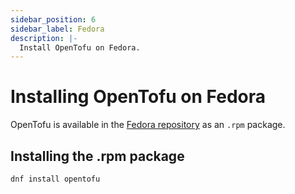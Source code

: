 ```yaml
---
sidebar_position: 6
sidebar_label: Fedora
description: |-
  Install OpenTofu on Fedora.
---
```



# Installing OpenTofu on Fedora

OpenTofu is available in the [Fedora repository](https://src.fedoraproject.org/rpms/opentofu) as an `.rpm` package.

## Installing the .rpm package

```bash
dnf install opentofu
```
